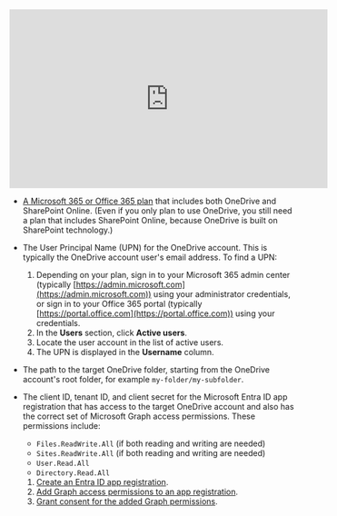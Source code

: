 <iframe
width="560"
height="315"
src="https://www.youtube.com/embed/7uSu0LsbcEQ"
title="YouTube video player"
frameborder="0"
allow="accelerometer; autoplay; clipboard-write; encrypted-media; gyroscope; picture-in-picture"
allowfullscreen
></iframe>

- [A Microsoft 365 or Office 365 plan](https://learn.microsoft.com/office365/servicedescriptions/office-365-platform-service-description/office-365-plan-options) that includes 
  both OneDrive and SharePoint Online. (Even if you only plan to use OneDrive, you still need a plan that includes SharePoint Online, 
  because OneDrive is built on SharePoint technology.)
- The User Principal Name (UPN) for the OneDrive account. This is typically the OneDrive account user's email address. To find a UPN:

  1. Depending on your plan, sign in to your Microsoft 365 admin center (typically [https://admin.microsoft.com](https://admin.microsoft.com)) using your administrator credentials, 
     or sign in to your Office 365 portal (typically [https://portal.office.com](https://portal.office.com)) using your credentials.
  2. In the **Users** section, click **Active users**.
  3. Locate the user account in the list of active users.
  4. The UPN is displayed in the **Username** column.

- The path to the target OneDrive folder, starting from the OneDrive account's root folder, for example `my-folder/my-subfolder`.
- The client ID, tenant ID, and client secret for the Microsoft Entra ID app registration that has access to the target OneDrive account and 
  also has the correct set of Microsoft Graph access permissions. These permissions include:

  - `Files.ReadWrite.All` (if both reading and writing are needed)
  - `Sites.ReadWrite.All` (if both reading and writing are needed)
  - `User.Read.All`
  - `Directory.Read.All`
  1. [Create an Entra ID app registration](https://learn.microsoft.com/entra/identity-platform/quickstart-register-app?pivots=portal).
  2. [Add Graph access permissions to an app registration](https://learn.microsoft.com/entra/identity-platform/howto-update-permissions?pivots=portal#add-permissions-to-an-application).
  3. [Grant consent for the added Graph permissions](https://learn.microsoft.com/entra/identity-platform/howto-update-permissions?pivots=portal#grant-consent-for-the-added-permissions-for-the-enterprise-application).

